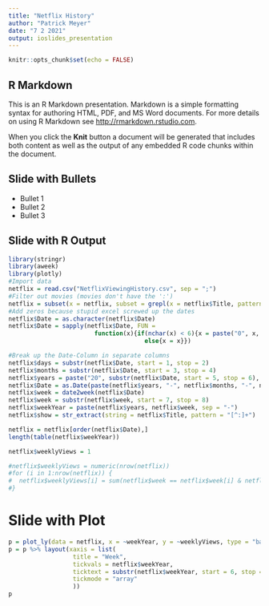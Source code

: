 ```yaml
---
title: "Netflix History"
author: "Patrick Meyer"
date: "7 2 2021"
output: ioslides_presentation
---
```


```r
knitr::opts_chunk$set(echo = FALSE)
```

## R Markdown

This is an R Markdown presentation. Markdown is a simple formatting syntax for authoring HTML, PDF, and MS Word documents. For more details on using R Markdown see <http://rmarkdown.rstudio.com>.

When you click the **Knit** button a document will be generated that includes both content as well as the output of any embedded R code chunks within the document.

## Slide with Bullets

- Bullet 1
- Bullet 2
- Bullet 3

## Slide with R Output

```r

library(stringr)
library(aweek)
library(plotly)
#Import data
netflix = read.csv("NetflixViewingHistory.csv", sep = ";")
#Filter out movies (movies don't have the ':')
netflix = subset(x = netflix, subset = grepl(x = netflix$Title, pattern = ":"))
#Add zeros because stupid excel screwed up the dates
netflix$Date = as.character(netflix$Date)
netflix$Date = sapply(netflix$Date, FUN = 
                        function(x){if(nchar(x) < 6){x = paste("0", x, sep = "")}
                                      else{x = x}})

#Break up the Date-Column in separate columns
netflix$days = substr(netflix$Date, start = 1, stop = 2)
netflix$months = substr(netflix$Date, start = 3, stop = 4)
netflix$years = paste("20", substr(netflix$Date, start = 5, stop = 6), sep = "")
netflix$Date = as.Date(paste(netflix$years, "-", netflix$months, "-", netflix$days, sep = ""))
netflix$week = date2week(netflix$Date)
netflix$week = substr(netflix$week, start = 7, stop = 8)
netflix$weekYear = paste(netflix$years, netflix$week, sep = "-")
netflix$show = str_extract(string = netflix$Title, pattern = "[^:]+")

netflix = netflix[order(netflix$Date),]
length(table(netflix$weekYear))

netflix$weeklyViews = 1

#netflix$weeklyViews = numeric(nrow(netflix))
#for (i in 1:nrow(netflix)) {
#  netflix$weeklyViews[i] = sum(netflix$week == netflix$week[i] & netflix$years == netflix$years[i])
#}


```

# Slide with Plot

```r
p = plot_ly(data = netflix, x = ~weekYear, y = ~weeklyViews, type = "bar", orientation = "v", color = ~years)
p = p %>% layout(xaxis = list(
                  title = "Week",
                  tickvals = netflix$weekYear,
                  ticktext = substr(netflix$weekYear, start = 6, stop = 7),
                  tickmode = "array"
                  ))
p
```

